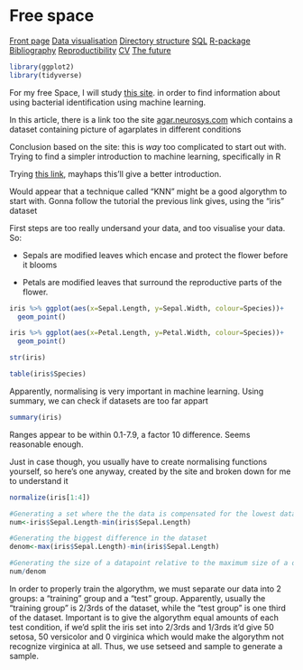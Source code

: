 # Free space

<body id="start">
<div class="topnav">
  <a href='index.html#frontpage'>Front page</a>
  <a href='data-visualisation.html#data-visualisation'>Data visualisation</a>
  <a href='sorting-directories.html#sorting-directories'>Directory structure</a>
  <a href='sql.html#SQL'>SQL</a>
  <a href='r-packages.html#R-packages'>R-package</a>
  <a href='bibliography-using-zotero.html#Bibliography using Zotero'>Bibliography</a>
  <a href='reproductibility.html#Reproductibility'>Reproductibility</a>
  <a href='cv.html#cv'>CV</a>
  <a href='plan-for-future.html#plan-for-future'>The future</a>
</div>

```r
library(ggplot2)
library(tidyverse)

```


For my free Space, I will study [this site](https://towardsdatascience.com/recognition-and-counting-of-microorganisms-on-petri-dishes-53a499283dc8). in order to find information about using bacterial identification using machine learning. 

In this article, there is a link too the site [agar.neurosys.com](https://agar.neurosys.com/) which contains a dataset containing picture of agarplates in different conditions

Conclusion based on the site: this is _way_ too complicated to start out with. Trying to find a simpler introduction to machine learning, specifically in R

Trying [this link](https://www.datacamp.com/tutorial/machine-learning-in-r), mayhaps this'll give a better introduction.

Would appear that a technique called "KNN" might be a good algorythm to start with. Gonna follow the tutorial the previous link gives, using the "iris" dataset

First steps are too really undersand your data, and too visualise your data. So:

- Sepals are modified leaves which encase and protect the flower before it blooms

- Petals are modified leaves that surround the reproductive parts of the flower.

```r
iris %>% ggplot(aes(x=Sepal.Length, y=Sepal.Width, colour=Species))+
  geom_point()

iris %>% ggplot(aes(x=Petal.Length, y=Petal.Width, colour=Species))+
  geom_point()

str(iris)

table(iris$Species)
```

Apparently, normalising is very important in machine learning. Using summary, we can check if datasets are too far appart

```r
summary(iris)
```

Ranges appear to be within 0.1-7.9, a factor 10 difference. Seems reasonable enough.

Just in case though, you usually have to create normalising functions yourself, so here's one anyway, created by the site and broken down for me to understand it

```r

normalize(iris[1:4])

#Generating a set where the the data is compensated for the lowest datapoint
num<-iris$Sepal.Length-min(iris$Sepal.Length)

#Generating the biggest difference in the dataset
denom<-max(iris$Sepal.Length)-min(iris$Sepal.Length)

#Generating the size of a datapoint relative to the maximum size of a datapoint.
num/denom 
```

In order to properly train the algorythm, we must separate our data into 2 groups: a "training" group and a "test" group. Apparently, usually the "training group" is 2/3rds of the dataset, while the "test group" is one third of the dataset. Important is to give the algorythm equal amounts of each test condition, if we'd split the iris set into 2/3rds and 1/3rds it'd give 50 setosa, 50 versicolor and 0 virginica which would make the algorythm not recognize virginica at all. Thus, we use setseed and sample to generate a sample.
